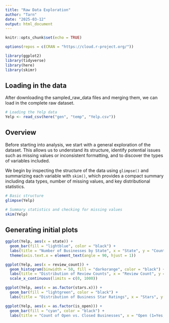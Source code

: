 ```yaml
---
title: "Raw Data Exploration"
author: "Tarn"
date: "2025-03-12"
output: html_document
---
```


```r
knitr::opts_chunk$set(echo = TRUE)
```

```r
options(repos = c(CRAN = "https://cloud.r-project.org/"))

library(ggplot2)
library(tidyverse)
library(here)
library(skimr)
```

## Loading in the data

After downloading the sampled_raw_data files and merging them, we can load in the complete raw dataset.

```r
# Loading the Yelp data
Yelp <- read_csv(here("gen", "temp", "Yelp.csv"))
```

## Overview

Before starting into analysis, we start with a general exploration of the dataset. This allows us to understand its structure, identify potential issues such as missing values or inconsistent formatting, and to discover the types of variables included.

We begin by inspecting the structure of the data using `glimpse()` and summarizing each variable with `skim()`, which provides a compact summary including data types, number of missing values, and key distributional statistics.

```r
# Basic structure
glimpse(Yelp)

# Summary statistics and checking for missing values
skim(Yelp)
```

## Generating initial plots

```r
ggplot(Yelp, aes(x = state)) +
  geom_bar(fill = "lightblue", color = "black") +
  labs(title = "Number of Businesses by State", x = "State", y = "Count") +
  theme(axis.text.x = element_text(angle = 90, hjust = 1))

```

```r
ggplot(Yelp, aes(x = review_count)) +
  geom_histogram(binwidth = 50, fill = "darkorange", color = "black") +
  labs(title = "Distribution of Review Counts", x = "Review Count", y = "Frequency") +
  scale_x_continuous(limits = c(0, 1000)) 

```

```r
ggplot(Yelp, aes(x = as.factor(stars.x))) +
  geom_bar(fill = "lightgreen", color = "black") +
  labs(title = "Distribution of Business Star Ratings", x = "Stars", y = "Count")

```

```r
ggplot(Yelp, aes(x = as.factor(is_open))) +
  geom_bar(fill = "cyan", color = "black") +
  labs(title = "Count of Open vs. Closed Businesses", x = "Open (1=Yes, 0=No)", y = "Count")

```
